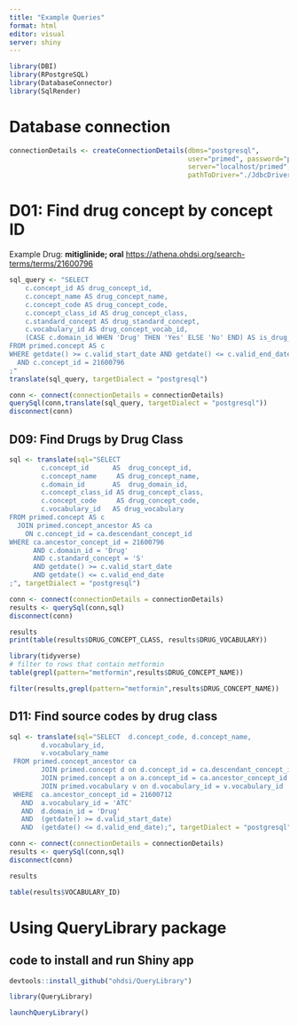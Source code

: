 ```yaml
---
title: "Example Queries"
format: html
editor: visual
server: shiny
---
```


```r
library(DBI)
library(RPostgreSQL)
library(DatabaseConnector)
library(SqlRender)

```

# Database connection

```r
connectionDetails <- createConnectionDetails(dbms="postgresql", 
                                             user="primed", password="primed", 
                                             server="localhost/primed", port=5432, 
                                             pathToDriver="./JdbcDrivers/")

```

# **D01: Find drug concept by concept ID**

Example Drug: **mitiglinide; oral** <https://athena.ohdsi.org/search-terms/terms/21600796>

```r
sql_query <- "SELECT 
    c.concept_id AS drug_concept_id,
    c.concept_name AS drug_concept_name,
    c.concept_code AS drug_concept_code,
    c.concept_class_id AS drug_concept_class,
    c.standard_concept AS drug_standard_concept,
    c.vocabulary_id AS drug_concept_vocab_id,
    (CASE c.domain_id WHEN 'Drug' THEN 'Yes' ELSE 'No' END) AS is_drug_concept_flag
FROM primed.concept AS c
WHERE getdate() >= c.valid_start_date AND getdate() <= c.valid_end_date 
  AND c.concept_id = 21600796
;"
translate(sql_query, targetDialect = "postgresql")

```

```r
conn <- connect(connectionDetails = connectionDetails)
querySql(conn,translate(sql_query, targetDialect = "postgresql"))
disconnect(conn)
```

## D09: Find Drugs by Drug Class

```r
sql <- translate(sql="SELECT  
        c.concept_id      AS  drug_concept_id,
        c.concept_name     AS drug_concept_name,
        c.domain_id       AS  drug_domain_id,
        c.concept_class_id AS drug_concept_class,
        c.concept_code     AS drug_concept_code,
        c.vocabulary_id   AS drug_vocabulary
FROM primed.concept AS c
  JOIN primed.concept_ancestor AS ca
    ON c.concept_id = ca.descendant_concept_id
WHERE ca.ancestor_concept_id = 21600796
      AND c.domain_id = 'Drug'
      AND c.standard_concept = 'S'
      AND getdate() >= c.valid_start_date
      AND getdate() <= c.valid_end_date
;", targetDialect = "postgresql")

conn <- connect(connectionDetails = connectionDetails)
results <- querySql(conn,sql)
disconnect(conn)
```

```r
results
print(table(results$DRUG_CONCEPT_CLASS, results$DRUG_VOCABULARY))
```

```r
library(tidyverse)
# filter to rows that contain metformin
table(grepl(pattern="metformin",results$DRUG_CONCEPT_NAME))

filter(results,grepl(pattern="metformin",results$DRUG_CONCEPT_NAME))
```

## D11**: Find source codes by drug class**

```r
sql <- translate(sql="SELECT  d.concept_code, d.concept_name, 
        d.vocabulary_id,
        v.vocabulary_name
 FROM primed.concept_ancestor ca
        JOIN primed.concept d on d.concept_id = ca.descendant_concept_id
        JOIN primed.concept a on a.concept_id = ca.ancestor_concept_id
        JOIN primed.vocabulary v on d.vocabulary_id = v.vocabulary_id
 WHERE  ca.ancestor_concept_id = 21600712
   AND  a.vocabulary_id = 'ATC'
   AND  d.domain_id = 'Drug'
   AND  (getdate() >= d.valid_start_date)
   AND  (getdate() <= d.valid_end_date);", targetDialect = "postgresql")

conn <- connect(connectionDetails = connectionDetails)
results <- querySql(conn,sql)
disconnect(conn)
```

```r
results
```

```r
table(results$VOCABULARY_ID)
```

# Using QueryLibrary package

## code to install and run Shiny app

```r
devtools::install_github("ohdsi/QueryLibrary")
```

```r
library(QueryLibrary)
```

```r
launchQueryLibrary()
```
